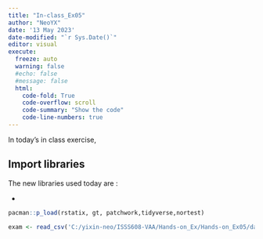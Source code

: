 ```yaml
---
title: "In-class_Ex05"
author: "NeoYX"
date: '13 May 2023'
date-modified: "`r Sys.Date()`"
editor: visual
execute: 
  freeze: auto
  warning: false
  #echo: false
  #message: false
  html:
    code-fold: True
    code-overflow: scroll
    code-summary: "Show the code"
    code-line-numbers: true
---
```


In today's in class exercise,

## Import libraries

The new libraries used today are :

-   

::: callout-note
:::

```r
pacman::p_load(rstatix, gt, patchwork,tidyverse,nortest)
```

```r
exam <- read_csv('C:/yixin-neo/ISSS608-VAA/Hands-on_Ex/Hands-on_Ex05/data/Exam_data.csv')
```
